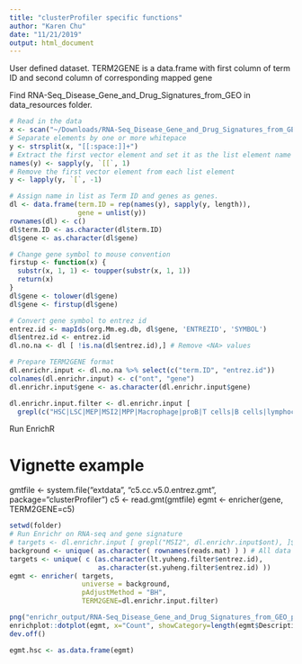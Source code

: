 ```yaml
---
title: "clusterProfiler specific functions"
author: "Karen Chu"
date: "11/21/2019"
output: html_document
---
```


User defined dataset.
TERM2GENE is a data.frame with first column of term ID and second column of corresponding mapped gene

Find RNA-Seq_Disease_Gene_and_Drug_Signatures_from_GEO in data_resources folder.

```r
# Read in the data
x <- scan("~/Downloads/RNA-Seq_Disease_Gene_and_Drug_Signatures_from_GEO", what="", sep="\n")
# Separate elements by one or more whitepace
y <- strsplit(x, "[[:space:]]+")
# Extract the first vector element and set it as the list element name
names(y) <- sapply(y, `[[`, 1)
# Remove the first vector element from each list element
y <- lapply(y, `[`, -1)

# Assign name in list as Term ID and genes as genes.
dl <- data.frame(term.ID = rep(names(y), sapply(y, length)),
                 gene = unlist(y))
rownames(dl) <- c()
dl$term.ID <- as.character(dl$term.ID)
dl$gene <- as.character(dl$gene)

# Change gene symbol to mouse convention
firstup <- function(x) {
  substr(x, 1, 1) <- toupper(substr(x, 1, 1))
  return(x)
}
dl$gene <- tolower(dl$gene)
dl$gene <- firstup(dl$gene)

# Convert gene symbol to entrez id
entrez.id <- mapIds(org.Mm.eg.db, dl$gene, 'ENTREZID', 'SYMBOL')
dl$entrez.id <- entrez.id
dl.no.na <- dl [ !is.na(dl$entrez.id),] # Remove <NA> values

# Prepare TERM2GENE format
dl.enrichr.input <- dl.no.na %>% select(c("term.ID", "entrez.id"))
colnames(dl.enrichr.input) <- c("ont", "gene")
dl.enrichr.input$gene <- as.character(dl.enrichr.input$gene)

dl.enrichr.input.filter <- dl.enrichr.input [ 
  grepl(c("HSC|LSC|MEP|MSI2|MPP|Macrophage|proB|T cells|B cells|lymphocytes|Treg"), dl.enrichr.input$ont), ]
```

Run EnrichR

# Vignette example
gmtfile <- system.file("extdata", "c5.cc.v5.0.entrez.gmt", package="clusterProfiler")
c5 <- read.gmt(gmtfile)
egmt <- enricher(gene, TERM2GENE=c5)

```r
setwd(folder)
# Run Enrichr on RNA-seq and gene signature
# targets <- dl.enrichr.input [ grepl("MSI2", dl.enrichr.input$ont), ]$gene # positive control for code
background <- unique( as.character( rownames(reads.mat) ) ) # All data
targets <- unique( c (as.character(lt.yuheng.filter$entrez.id),
                      as.character(st.yuheng.filter$entrez.id) ))
egmt <- enricher( targets, 
                  universe = background,
                  pAdjustMethod = "BH",
                  TERM2GENE=dl.enrichr.input.filter)

png("enrichr_output/RNA-Seq_Disease_Gene_and_Drug_Signatures_from_GEO_plot_LT_ST.png", 1200, 800)
enrichplot::dotplot(egmt, x="Count", showCategory=length(egmt$Description))
dev.off()

egmt.hsc <- as.data.frame(egmt)
```




